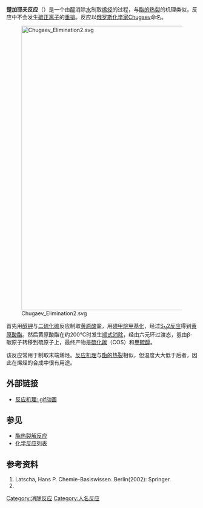 '''楚加耶夫反应'''（{{lang-en|Chugaev Elimination}}）是一个由[[醇|醇]]消除[[水|水]]制取[[烯烃|烯烃]]的过程，与[[酯的热裂|酯的热裂]]的机理类似，反应中不会发生[[碳正离子|碳正离子]]的[[重排|重排]]。反应以[[俄罗斯|俄罗斯]][[化学家|化学家]]Chugaev命名。

[[File:Chugaev_Elimination2.svg|750px]]

首先用[[醇盐|醇钾]]与[[二硫化碳|二硫化碳]]反应制取[[黄原酸|黄原酸]]盐，用[[碘甲烷|碘甲烷]][[甲基化|甲基化]]，经过[[SN2|S<sub>N</sub>2反应]]得到[[黄原酸酯|黄原酸酯]]。然后黄原酸酯在约200°C时发生[[消除反应|顺式消除]]，经由六元环过渡态，氢由β-碳原子转移到硫原子上，最终产物是[[硫化羰|硫化羰]]（COS）和[[甲硫醇|甲硫醇]]。

该反应常用于制取末端烯烃。[[反应机理|反应机理]]与[[酯的热裂|酯的热裂]]相似，但温度大大低于后者，因此在烯烃的合成中很有用途。

== 外部链接 ==
*[https://commons.wikimedia.org/wiki/File%3AChugaev_startAnimGif.gif 反应机理: gif动画 ] {{Wayback|url=https://commons.wikimedia.org/wiki/File%3AChugaev_startAnimGif.gif |date=20201225053553 }}

== 参见 ==
*[[酯热裂解反应|酯热裂解反应]]
*[[化学反应列表|化学反应列表]]

== 参考资料 ==
<div class="references-small">
#Latscha, Hans P. Chemie-Basiswissen. Berlin(2002): Springer.
#{{cite journal en
 | title = Ueber das Thujen, ein neues bicyclisches Terpen 
 | author = [[Lev_Aleksandrovich_Chugaev|L. Tschugaeff]]  
 | journal = [[Berichte_der_deutschen_chemischen_Gesellschaft|Berichte der deutschen chemischen Gesellschaft]]
 | volume = 33 
 | issue = 3
 | pages = 3118–3126 
 | year = 1900 
 | url =  
 | doi = 10.1002/cber.19000330363   }}
</div>

[[Category:消除反应|Category:消除反应]]
[[Category:人名反应|Category:人名反应]]
